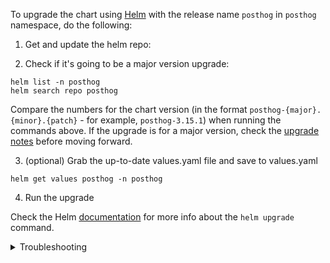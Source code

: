 
To upgrade the chart using [Helm](https://helm.sh/) with the release name `posthog` in `posthog` namespace, do the following:

1. Get and update the helm repo:

<CommandHelmGetRepoSnippet />

2. Check if it's going to be a major version upgrade:

```shell
helm list -n posthog
helm search repo posthog
```
Compare the numbers for the chart version (in the format `posthog-{major}.{minor}.{patch}` - for example, `posthog-3.15.1`) when running the commands above. If the upgrade is for a major version, check the [upgrade notes](/docs/self-host/deploy/upgrade-notes) before moving forward.

3. (optional) Grab the up-to-date values.yaml file and save to values.yaml

```shell
helm get values posthog -n posthog
```

4. Run the upgrade

<CommandHelmUpgradeSnippet />

Check the Helm [documentation](https://helm.sh/docs/helm/helm_upgrade/) for more info about the `helm upgrade` command.

<details>
<summary>Troubleshooting</summary>
If you see this error:

```
Error: UPGRADE FAILED: release posthog failed, and has been rolled back due to atomic being set: post-upgrade hooks failed: warning: Hook post-upgrade posthog/templates/migrate.job.yaml failed: jobs.batch "posthog-migrate" already exists
```

It happens because the migrate job was left around from a previous upgrade attempt, we just need to kill that job (`kubectl -n posthog delete job $(kubectl -n posthog get jobs --no-headers -o custom-columns=NAME:.metadata.name)`) before running the upgrade again.
  
---

If you see this error:

```
Error: UPGRADE FAILED: an error occurred while rolling back the release. original upgrade error: cannot patch "posthog-posthog-kafka" with kind StatefulSet: StatefulSet.apps "posthog-posthog-kafka" is invalid
```

You may have tried to scale the persistence of a StatefulSet down. This can happen for both Kafka and ClickHouse. You should make sure the values file you are using to upgrade does not lower the `kafka.persistence` or `clickhouse.persistence` value.

You can check the current values in your cluster with the following command:

```
helm get values posthog -n posthog # replace with your target namespace if not 'posthog'
```

---
  
If you see this error:
  
```
 UPGRADE FAILED: rendered manifests contain a resource that already exists.
```

Follow [these instructions](/docs/self-host/deploy/upgrade-notes#upgrading-from-3xx%23upgrading-from-10xx#upgrading-from-10xx) before running the upgrade command again.
</details>

